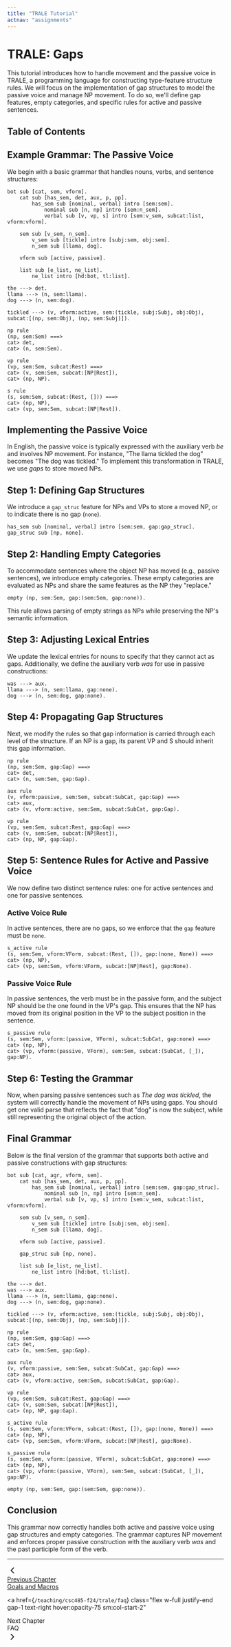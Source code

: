 ```yaml
---
title: "TRALE Tutorial"
actnav: "assignments"
---
```


# TRALE: Gaps

This tutorial introduces how to handle movement and the passive voice in TRALE, a programming language for constructing type-feature structure rules. We will focus on the implementation of gap structures to model the passive voice and manage NP movement. To do so, we'll define gap features, empty categories, and specific rules for active and passive sentences.

## Table of Contents

## Example Grammar: The Passive Voice

We begin with a basic grammar that handles nouns, verbs, and sentence structures:

```trale
bot sub [cat, sem, vform].
    cat sub [has_sem, det, aux, p, pp].
        has_sem sub [nominal, verbal] intro [sem:sem].
            nominal sub [n, np] intro [sem:n_sem].
            verbal sub [v, vp, s] intro [sem:v_sem, subcat:list, vform:vform].

    sem sub [v_sem, n_sem].
        v_sem sub [tickle] intro [subj:sem, obj:sem].
        n_sem sub [llama, dog].

    vform sub [active, passive].

    list sub [e_list, ne_list].
        ne_list intro [hd:bot, tl:list].

the ---> det.
llama ---> (n, sem:llama).
dog ---> (n, sem:dog).

tickled ---> (v, vform:active, sem:(tickle, subj:Subj, obj:Obj), subcat:[(np, sem:Obj), (np, sem:Subj)]).

np rule
(np, sem:Sem) ===>
cat> det,
cat> (n, sem:Sem).

vp rule
(vp, sem:Sem, subcat:Rest) ===>
cat> (v, sem:Sem, subcat:[NP|Rest]),
cat> (np, NP).

s rule
(s, sem:Sem, subcat:(Rest, [])) ===>
cat> (np, NP),
cat> (vp, sem:Sem, subcat:[NP|Rest]).
```

## Implementing the Passive Voice

In English, the passive voice is typically expressed with the auxiliary verb *be* and involves NP movement. For instance, "The llama tickled the dog" becomes "The dog was tickled." To implement this transformation in TRALE, we use *gaps* to store moved NPs.

## Step 1: Defining Gap Structures

We introduce a `gap_struc` feature for NPs and VPs to store a moved NP, or to indicate there is no gap (`none`).

```trale
has_sem sub [nominal, verbal] intro [sem:sem, gap:gap_struc].
gap_struc sub [np, none].
```

## Step 2: Handling Empty Categories

To accommodate sentences where the object NP has moved (e.g., passive sentences), we introduce empty categories. These empty categories are evaluated as NPs and share the same features as the NP they "replace."

```trale
empty (np, sem:Sem, gap:(sem:Sem, gap:none)).
```

This rule allows parsing of empty strings as NPs while preserving the NP's semantic information.

## Step 3: Adjusting Lexical Entries

We update the lexical entries for nouns to specify that they cannot act as gaps. Additionally, we define the auxiliary verb *was* for use in passive constructions:

```trale
was ---> aux.
llama ---> (n, sem:llama, gap:none).
dog ---> (n, sem:dog, gap:none).
```

## Step 4: Propagating Gap Structures

Next, we modify the rules so that gap information is carried through each level of the structure. If an NP is a gap, its parent VP and S should inherit this gap information.

```trale
np rule
(np, sem:Sem, gap:Gap) ===>
cat> det,
cat> (n, sem:Sem, gap:Gap).

aux rule
(v, vform:passive, sem:Sem, subcat:SubCat, gap:Gap) ===>
cat> aux,
cat> (v, vform:active, sem:Sem, subcat:SubCat, gap:Gap).

vp rule
(vp, sem:Sem, subcat:Rest, gap:Gap) ===>
cat> (v, sem:Sem, subcat:[NP|Rest]),
cat> (np, NP, gap:Gap).
```

## Step 5: Sentence Rules for Active and Passive Voice

We now define two distinct sentence rules: one for active sentences and one for passive sentences.

### Active Voice Rule

In active sentences, there are no gaps, so we enforce that the `gap` feature must be `none`.

```trale
s_active rule
(s, sem:Sem, vform:VForm, subcat:(Rest, []), gap:(none, None)) ===>
cat> (np, NP),
cat> (vp, sem:Sem, vform:VForm, subcat:[NP|Rest], gap:None).
```

### Passive Voice Rule

In passive sentences, the verb must be in the passive form, and the subject NP should be the one found in the VP's gap. This ensures that the NP has moved from its original position in the VP to the subject position in the sentence.

```trale
s_passive rule
(s, sem:Sem, vform:(passive, VForm), subcat:SubCat, gap:none) ===>
cat> (np, NP),
cat> (vp, vform:(passive, VForm), sem:Sem, subcat:(SubCat, [_]), gap:NP).
```

## Step 6: Testing the Grammar

Now, when parsing passive sentences such as *The dog was tickled*, the system will correctly handle the movement of NPs using gaps. You should get one valid parse that reflects the fact that "dog" is now the subject, while still representing the original object of the action.

## Final Grammar

Below is the final version of the grammar that supports both active and passive constructions with gap structures:

```trale
bot sub [cat, agr, vform, sem].
    cat sub [has_sem, det, aux, p, pp].
        has_sem sub [nominal, verbal] intro [sem:sem, gap:gap_struc].
            nominal sub [n, np] intro [sem:n_sem].
            verbal sub [v, vp, s] intro [sem:v_sem, subcat:list, vform:vform].

    sem sub [v_sem, n_sem].
        v_sem sub [tickle] intro [subj:sem, obj:sem].
        n_sem sub [llama, dog].

    vform sub [active, passive].

    gap_struc sub [np, none].

    list sub [e_list, ne_list].
        ne_list intro [hd:bot, tl:list].

the ---> det.
was ---> aux.
llama ---> (n, sem:llama, gap:none).
dog ---> (n, sem:dog, gap:none).

tickled ---> (v, vform:active, sem:(tickle, subj:Subj, obj:Obj), subcat:[(np, sem:Obj), (np, sem:Subj)]).

np rule
(np, sem:Sem, gap:Gap) ===>
cat> det,
cat> (n, sem:Sem, gap:Gap).

aux rule
(v, vform:passive, sem:Sem, subcat:SubCat, gap:Gap) ===>
cat> aux,
cat> (v, vform:active, sem:Sem, subcat:SubCat, gap:Gap).

vp rule
(vp, sem:Sem, subcat:Rest, gap:Gap) ===>
cat> (v, sem:Sem, subcat:[NP|Rest]),
cat> (np, NP, gap:Gap).

s_active rule
(s, sem:Sem, vform:VForm, subcat:(Rest, []), gap:(none, None)) ===>
cat> (np, NP),
cat> (vp, sem:Sem, vform:VForm, subcat:[NP|Rest], gap:None).

s_passive rule
(s, sem:Sem, vform:(passive, VForm), subcat:SubCat, gap:none) ===>
cat> (np, NP),
cat> (vp, vform:(passive, VForm), sem:Sem, subcat:(SubCat, [_]), gap:NP).

empty (np, sem:Sem, gap:(sem:Sem, gap:none)).
```

## Conclusion

This grammar now correctly handles both active and passive voice using gap structures and empty categories. The grammar captures NP movement and enforces proper passive construction with the auxiliary verb *was* and the past participle form of the verb.

<hr class="my-6 border-dashed" />

<div class="grid grid-cols-1 gap-6 sm:grid-cols-2">
<a
    href={`/teaching/csc485-f24/trale/goals_and_macros`}
    class="flex w-full gap-1 hover:opacity-75"
    >
    <svg
      xmlns="http://www.w3.org/2000/svg"
      width="24"
      height="24"
      viewBox="0 0 24 24"
      fill="none"
      stroke="currentColor"
      stroke-width="2"
      stroke-linecap="round"
      stroke-linejoin="round"
      class="icon icon-tabler icons-tabler-outline icon-tabler-chevron-left flex-none"
    >
      <>
        <path stroke="none" d="M0 0h24v24H0z" fill="none" />
        <path d="M15 6l-6 6l6 6" />
      </>
    </svg>
    <div>
      <span>Previous Chapter</span>
      <div class="text-sm text-skin-accent/85">Goals and Macros</div>
    </div>
</a>

<a
  href={`/teaching/csc485-f24/trale/faq`}
  class="flex w-full justify-end gap-1 text-right hover:opacity-75 sm:col-start-2"
>
  <div>
    <span>Next Chapter</span>
    <div class="text-sm text-skin-accent/85">FAQ</div>
  </div>
  <svg
    xmlns="http://www.w3.org/2000/svg"
    width="24"
    height="24"
    viewBox="0 0 24 24"
    fill="none"
    stroke="currentColor"
    stroke-width="2"
    stroke-linecap="round"
    stroke-linejoin="round"
    class="icon icon-tabler icons-tabler-outline icon-tabler-chevron-right flex-none"
  >
    <>
      <path stroke="none" d="M0 0h24v24H0z" fill="none" />
      <path d="M9 6l6 6l-6 6" />
    </>
  </svg>
</a>
</div>